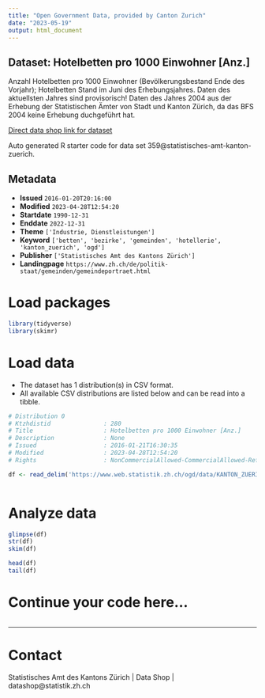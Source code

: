```yaml
---
title: "Open Government Data, provided by Canton Zurich"
date: "2023-05-19"
output: html_document
---
```


## Dataset: Hotelbetten pro 1000 Einwohner [Anz.]

Anzahl Hotelbetten pro 1000 Einwohner (Bevölkerungsbestand Ende des Vorjahr); Hotelbetten Stand im Juni des Erhebungsjahres. Daten des aktuellsten Jahres sind provisorisch! Daten des Jahres 2004 aus der Erhebung der Statistischen Ämter von Stadt und Kanton Zürich, da das BFS 2004 keine Erhebung duchgeführt hat.

[Direct data shop link for dataset](https://www.zh.ch/de/politik-staat/opendata.zhweb-noredirect.zhweb-cache.html#/datasets/359@statistisches-amt-kanton-zuerich)

Auto generated R starter code for data set 359@statistisches-amt-kanton-zuerich.

## Metadata

- **Issued** `2016-01-20T20:16:00`
- **Modified** `2023-04-28T12:54:20`
- **Startdate** `1990-12-31`
- **Enddate** `2022-12-31`
- **Theme** `['Industrie, Dienstleistungen']`
- **Keyword** `['betten', 'bezirke', 'gemeinden', 'hotellerie', 'kanton_zuerich', 'ogd']`
- **Publisher** `['Statistisches Amt des Kantons Zürich']`
- **Landingpage** `https://www.zh.ch/de/politik-staat/gemeinden/gemeindeportraet.html`


# Load packages

```r

library(tidyverse)
library(skimr)

```

# Load data

-   The dataset has 1 distribution(s) in CSV format.
-   All available CSV distributions are listed below and can be read into a tibble.

```r

# Distribution 0
# Ktzhdistid               : 280
# Title                    : Hotelbetten pro 1000 Einwohner [Anz.]
# Description              : None
# Issued                   : 2016-01-21T16:30:35
# Modified                 : 2023-04-28T12:54:20
# Rights                   : NonCommercialAllowed-CommercialAllowed-ReferenceRequired

df <- read_delim('https://www.web.statistik.zh.ch/ogd/data/KANTON_ZUERICH_302.csv')



```

# Analyze data

```r

glimpse(df)
str(df)
skim(df)

head(df)
tail(df)

```

# Continue your code here...

```r

```

------------------------------------------------------------------------

# Contact

Statistisches Amt des Kantons Zürich | Data Shop | datashop@statistik.zh.ch
